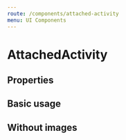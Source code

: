 ```yaml
---
route: /components/attached-activity
menu: UI Components
---
```



# AttachedActivity

## Properties

<Props of={AttachedActivity} />

## Basic usage

<Playground>
  <AttachedActivity
    activity={{
      attachments: {
        images: [
          'https://getstream.imgix.net/images/random_svg/A.png',
          'https://getstream.imgix.net/images/random_svg/B.png',
          'https://getstream.imgix.net/images/random_svg/C.png',
        ],
      },
      verb: 'post',
    }}
  />
</Playground>

## Without images

<Playground>
  <AttachedActivity
    activity={{
      attachments: {
        images: [],
      },
      object: 'Random string',
      actor: {
        data: {
          name: 'Random user',
        },
      },
      verb: 'post',
    }}
  />
</Playground>
